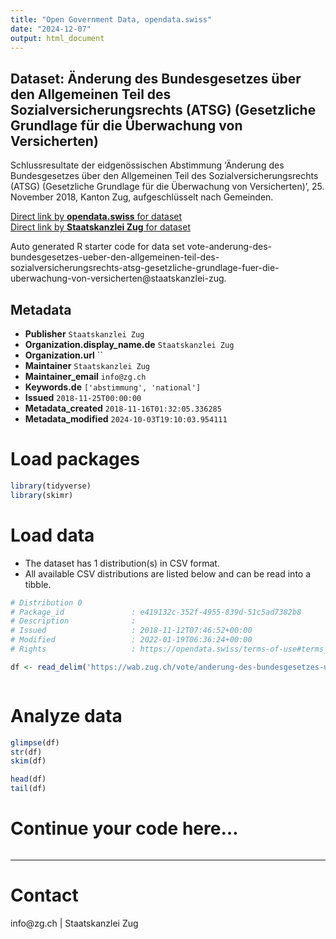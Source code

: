 ```yaml
---
title: "Open Government Data, opendata.swiss"
date: "2024-12-07"
output: html_document
---
```


## Dataset: Änderung des Bundesgesetzes über den Allgemeinen Teil des Sozialversicherungsrechts (ATSG) (Gesetzliche Grundlage für die Überwachung von Versicherten)

Schlussresultate der eidgenössischen Abstimmung 'Änderung des Bundesgesetzes über den Allgemeinen Teil des Sozialversicherungsrechts (ATSG) (Gesetzliche Grundlage für die Überwachung von Versicherten)', 25. November 2018, Kanton Zug, aufgeschlüsselt nach Gemeinden.

[Direct link by **opendata.swiss** for dataset](https://opendata.swiss/de/dataset/anderung-des-bundesgesetzes-uber-den-allgemeinen-teil-des-sozialversicherungsrechts-atsg-gesetz)<br>
[Direct link by **Staatskanzlei Zug** for dataset](https://wab.zug.ch/vote/anderung-des-bundesgesetzes-ueber-den-allgemeinen-teil-des-sozialversicherungsrechts-atsg-gesetzliche-grundlage-fuer-die-uberwachung-von-versicherten/data)

Auto generated R starter code for data set vote-anderung-des-bundesgesetzes-ueber-den-allgemeinen-teil-des-sozialversicherungsrechts-atsg-gesetzliche-grundlage-fuer-die-uberwachung-von-versicherten@staatskanzlei-zug.

## Metadata

- **Publisher** `Staatskanzlei Zug`
- **Organization.display_name.de** `Staatskanzlei Zug`
- **Organization.url** ``
- **Maintainer** `Staatskanzlei Zug`
- **Maintainer_email** `info@zg.ch`
- **Keywords.de** `['abstimmung', 'national']`
- **Issued** `2018-11-25T00:00:00`
- **Metadata_created** `2018-11-16T01:32:05.336285`
- **Metadata_modified** `2024-10-03T19:10:03.954111`


# Load packages

```r

library(tidyverse)
library(skimr)

```

# Load data

-   The dataset has 1 distribution(s) in CSV format.
-   All available CSV distributions are listed below and can be read into a tibble.

```r

# Distribution 0
# Package_id               : e419132c-352f-4955-839d-51c5ad7382b8
# Description              : 
# Issued                   : 2018-11-12T07:46:52+00:00
# Modified                 : 2022-01-19T06:36:24+00:00
# Rights                   : https://opendata.swiss/terms-of-use#terms_by

df <- read_delim('https://wab.zug.ch/vote/anderung-des-bundesgesetzes-ueber-den-allgemeinen-teil-des-sozialversicherungsrechts-atsg-gesetzliche-grundlage-fuer-die-uberwachung-von-versicherten/data-csv')



```

# Analyze data

```r

glimpse(df)
str(df)
skim(df)

head(df)
tail(df)

```

# Continue your code here...

```r

```

------------------------------------------------------------------------

# Contact

info@zg.ch | Staatskanzlei Zug
